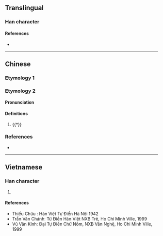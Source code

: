 {{also|潔}}
{{character info}}
==Translingual==

===Han character===
{{Han char|rn=85|rad=水|as=06|sn=9|four=34161|canj=EGR|ids=⿰氵吉}}

====References====
* {{Han ref|kx=0619.150|dkj=17350|dj=1014.100|hdz=31602.010|uh=6D01|ud=27905|bh=CFA1|bd=53153}}

----

==Chinese==

===Etymology 1===
{{zh-see|潔}}

===Etymology 2===
{{zh-forms}}

====Pronunciation====
{{zh-pron
|m=jí
|c=git3
|mc=y
|oc=
|cat=pn
}}

====Definitions====
{{zh-hanzi}}

# {{†}} {{non-gloss|Name of a [[body]] of [[water]].}}

===References===
* {{R:twedu|C06132}}

----

==Vietnamese==

===Han character===
{{vi-readings|reading=khiết, khét, khít|rs=水06}}

# {{rfdef|vi|sort=水06}}

====References====
* Thiều Chửu : Hán Việt Tự Điển Hà Nội 1942
* Trần Văn Chánh: Từ Điển Hán Việt NXB Trẻ, Ho Chi Minh Ville, 1999
* Vũ Văn Kính: Đại Tự Điển Chữ Nôm, NXB Văn Nghệ, Ho Chi Minh Ville, 1999